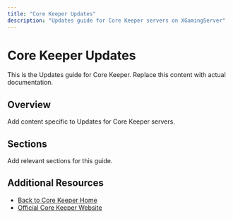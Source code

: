 ```yaml
---
title: "Core Keeper Updates"
description: "Updates guide for Core Keeper servers on XGamingServer"
---
```


# Core Keeper Updates

This is the Updates guide for Core Keeper. Replace this content with actual documentation.

## Overview

Add content specific to Updates for Core Keeper servers.

## Sections

Add relevant sections for this guide.

## Additional Resources

- [Back to Core Keeper Home](./index)
- [Official Core Keeper Website](https://example.com)
